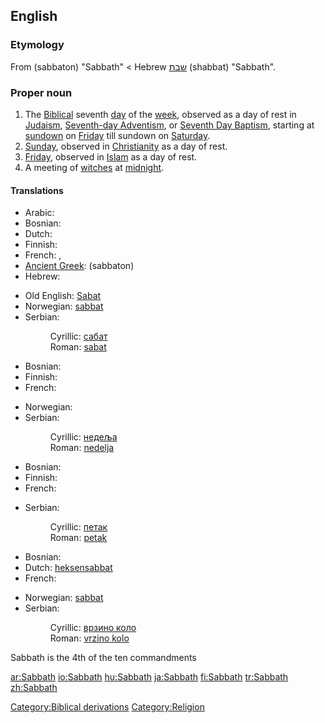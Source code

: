 ==English==

===Etymology===
From {{AGr.}} '''{{polytonic|[[σάββατον]]}}''' (sabbaton) "Sabbath" < Hebrew [[שבת]] (shabbat) "Sabbath".

===Proper noun===
{{en-proper noun}}

# The [[Biblical]] seventh [[day]] of the [[week]], observed as a day of rest in [[Judaism]], [[Advent|Seventh-day Adventism]], or [[Baptism|Seventh Day Baptism]], starting at [[sundown]] on [[Friday]] till sundown on [[Saturday]].
# [[Sunday]], observed in [[Christianity]] as a day of rest.
# [[Friday]], observed in [[Islam]] as a day of rest.
# A meeting of [[witch]]es at [[midnight]].

====Translations====
{{trans-top|Biblical seventh day}}
* Arabic: {{t-|ar|السبت|sc=ARchar}}
* Bosnian: {{t-|bs|sabat|m}}
* Dutch: {{t-|nl|sabbat|m}}
* Finnish: {{t-|fi|sapatti}}
* French: {{t-|fr|sabbat|m}}, {{t-|fr|shabbat|m}}
* [[Ancient Greek]]: {{polytonic|[[σάββατον]]}} (sabbaton) {{n}}
* Hebrew: {{t+|he|שבת|sc=Hebr}}
{{trans-mid}}
* Old English: [[Sabat]] {{m}}
* Norwegian: [[sabbat#norwegian|sabbat]] {{m}}
* Serbian:
*: Cyrillic: [[сабат#Serbian|сабат]] {{m}}
*: Roman: [[sabat#Serbian|sabat]] {{m}}
{{trans-bottom}}

{{trans-top|Sunday}}
* Bosnian: {{t+|bs|nedelja|f}}
* Finnish: {{t-|fi|sapatti}}
* French: {{t+|fr|dimanche|m}}
{{trans-mid}}
* Norwegian: {{t+|no|søndag|m}}
* Serbian:
*: Cyrillic: [[недеља#Serbian|недеља]] {{f}}
*: Roman: [[nedelja#Serbian|nedelja]] {{f}}
{{trans-bottom}}

{{trans-top|muslim Friday}}
* Bosnian: {{t+|bs|petak|m}}
* Finnish: {{t-|fi|sapatti}}
* French: {{t+|fr|vendredi|m}}
{{trans-mid}}
* Serbian:
*: Cyrillic: [[петак#Serbian|петак]] {{m}}
*: Roman: [[petak#Serbian|petak]] {{m}}
{{trans-bottom}}

{{trans-top|witches' Sabbath}}
* Bosnian: {{t-|bs|vrzino kolo|n}}
* Dutch: [[heksensabbat]] {{m}}
* French: {{t-|fr|sabbat|m}}
{{trans-mid}}
* Norwegian: [[sabbat#norwegian|sabbat]] {{m}}
* Serbian:
*: Cyrillic: [[врзино коло#Serbian|врзино коло]] {{n}}
*: Roman: [[vrzino kolo#Serbian|vrzino kolo]] {{n}}
{{trans-bottom}}

[[Category:Biblical derivations]]
[[Category:Religion]]

Sabbath is the 4th of the ten commandments

[[ar:Sabbath]]
[[io:Sabbath]]
[[hu:Sabbath]]
[[ja:Sabbath]]
[[fi:Sabbath]]
[[tr:Sabbath]]
[[zh:Sabbath]]